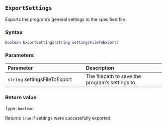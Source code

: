 ::: {.minipage data-latex="{\textwidth}"}
## `ExportSettings`

Exports\index{settings!exporting} the program's general settings to the specified file.

### Syntax {-}

``` .lua
boolean ExportSettings(string settingsFileToExport)
```

### Parameters {-}

**Parameter** | **Description**
| :-- | :-- |
| `string` settingsFileToExport | The filepath to save the program's settings to. |

### Return value {-}

Type: `boolean`

Returns `true` if settings were successfully exported.
:::
